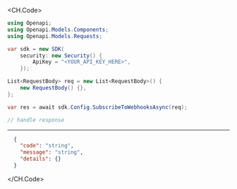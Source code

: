 
<CH.Code>
```csharp SubscribeToWebhooks.cs
using Openapi;
using Openapi.Models.Components;
using Openapi.Models.Requests;

var sdk = new SDK(
    security: new Security() {
        ApiKey = "<YOUR_API_KEY_HERE>",
    });

List<RequestBody> req = new List<RequestBody>() {
    new RequestBody() {},
};

var res = await sdk.Config.SubscribeToWebhooksAsync(req);

// handle response
```
---

```json Example Response
  {
    "code": "string",
    "message": "string",
    "details": {}
  }
```
</CH.Code>
